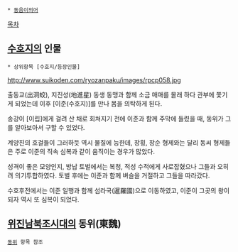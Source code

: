  * [[동음이의어]]


[[목차]]
== [[수호지]]의 인물 ==
 * 상위항목 [수호지/등장인물]
http://www.suikoden.com/ryozanpaku/images/rpcp058.jpg 

출동교(出洞蛟), 지진성(地進星)
동생 동맹과 함께 소금 매매를 몰래 하다 관부에 쫓기게 되었는데 이후 [이준(수호지)]를 만나 몸을 의탁하게 된다.

송강이 [이립]에게 걸려 산 채로 회쳐지기 전에 이준과 함께 주막에 들렸을 때, 동위가 그를 알아보아서 구할 수 있었다.

계양진의 호걸들이 그러하듯 역시 물질에 능한데, 장횡, 장순 형제와는 달리 동씨 형제들은 주로 이준의 직속 심복과 같이 움직이는 경우가 많았다.

성격이 좋은 모양인지, 방납 토벌에서는 복청, 적성 수적에게 사로잡혔으나 그들과 오히려 의기투합하였다. 
토벌 후에는 이준과 함께 벼슬을 거절하고 그들을 따라갔다.

수호후전에서는 이준 일행과 함께 섬라국(暹羅國)으로 이동하였고, 이준이 그곳의 왕이 되자 역시 또 심복이 되었다.

== [[위진남북조시대]]의 동위(東魏) ==
 [[위나라#s-2.5.2|동위]] 항목 참조
